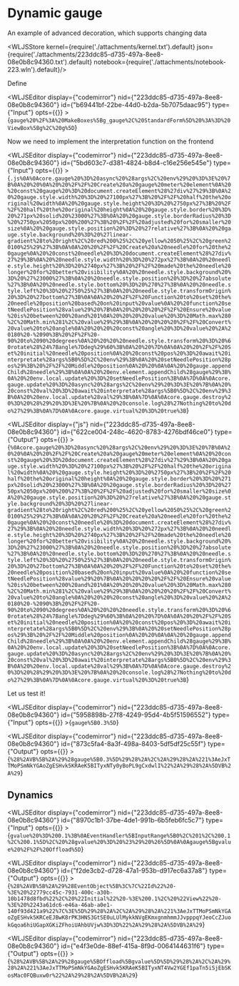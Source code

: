 # Dynamic gauge
An example of advanced decoration, which supports changing data




<WLJSStore kernel={require('./attachments/kernel.txt').default} json={require('./attachments/223ddc85-d735-497a-8ee8-08e0b8c94360.txt').default} notebook={require('./attachments/notebook-223.wln').default}/>




Define

<WLJSEditor display={"codemirror"} nid={"223ddc85-d735-497a-8ee8-08e0b8c94360"} id={"b69441bf-22be-44d0-b2da-5b7075daac95"} type={"Input"} opts={{}} >{`gauge%20%2F%3A%20MakeBoxes%5Bg_gauge%2C%20StandardForm%5D%20%3A%3D%20ViewBox%5Bg%2C%20g%5D`}</WLJSEditor>

Now we need to implement the interpretation function on the frontend

<WLJSEditor display={"codemirror"} nid={"223ddc85-d735-497a-8ee8-08e0b8c94360"} id={"5bd603c7-d381-4824-b8d4-c16e256e545e"} type={"Input"} opts={{}} >{`.js%0A%0Acore.gauge%20%3D%20async%20%28args%2C%20env%29%20%3D%3E%20%7B%0A%20%20%0A%20%20%2F%2F%20Create%20a%20gauge%20meter%20element%0A%20%20const%20gauge%20%3D%20document.createElement%28%27div%27%29%3B%0A%20%20gauge.style.width%20%3D%20%27100px%27%3B%20%2F%2F%20half%20the%20original%20width%0A%20%20gauge.style.height%20%3D%20%2750px%27%3B%20%2F%2F%20half%20the%20original%20height%0A%20%20gauge.style.border%20%3D%20%271px%20solid%20%23000%27%3B%0A%20%20gauge.style.borderRadius%20%3D%20%2750px%2050px%200%200%27%3B%20%2F%2F%20adjusted%20for%20smaller%20size%0A%20%20gauge.style.position%20%3D%20%27relative%27%3B%0A%20%20gauge.style.background%20%3D%20%27linear-gradient%28to%20right%2C%20red%200%25%2C%20yellow%2050%25%2C%20green%20100%25%29%27%3B%0A%0A%20%20%2F%2F%20Create%20a%20needle%20for%20the%20gauge%0A%20%20const%20needle%20%3D%20document.createElement%28%27div%27%29%3B%0A%20%20needle.style.width%20%3D%20%272px%27%3B%0A%20%20needle.style.height%20%3D%20%2740px%27%3B%20%2F%2F%20made%20the%20needle%20longer%20for%20better%20visibility%0A%20%20needle.style.background%20%3D%20%27%23000%27%3B%0A%20%20needle.style.position%20%3D%20%27absolute%27%3B%0A%20%20needle.style.bottom%20%3D%20%270%27%3B%0A%20%20needle.style.left%20%3D%20%2750%25%27%3B%0A%20%20needle.style.transformOrigin%20%3D%20%27bottom%27%3B%0A%0A%20%20%2F%2F%20Function%20to%20set%20the%20needle%20position%20based%20on%20input%20value%0A%20%20function%20setNeedlePosition%28value%29%20%7B%0A%20%20%20%20%2F%2F%20Ensure%20value%20is%20between%200%20and%201%0A%20%20%20%20value%20%3D%20Math.max%280%2C%20Math.min%281%2C%20value%29%29%3B%0A%20%20%20%20%2F%2F%20Convert%20value%20to%20angle%0A%20%20%20%20const%20angle%20%3D%20value%20%2A%20180%20-%2090%3B%20%2F%2F%20-90%20to%2090%20degrees%0A%20%20%20%20needle.style.transform%20%3D%20%60rotate%28%24%7Bangle%7Ddeg%29%60%3B%0A%20%20%7D%0A%0A%20%20%2F%2F%20Set%20initial%20needle%20position%0A%20%20const%20pos%20%3D%20await%20interpretate%28args%5B0%5D%2C%20env%29%3B%0A%20%20setNeedlePosition%28pos%29%3B%20%2F%2F%20Middle%20position%0A%20%20%0A%0A%20%20gauge.appendChild%28needle%29%3B%0A%0A%20%20env.element.appendChild%28gauge%29%3B%0A%20%20env.local.update%20%3D%20setNeedlePosition%3B%0A%7D%0A%0Acore.gauge.update%20%3D%20async%20%28args%2C%20env%29%20%3D%3E%20%7B%0A%20%20const%20val%20%3D%20await%20interpretate%28args%5B0%5D%2C%20env%29%3B%0A%20%20env.local.update%28val%29%3B%0A%7D%0A%0Acore.gauge.destroy%20%3D%20%28%29%20%3D%3E%20%7B%0A%20%20console.log%28%27Nothing%20to%20do%27%29%3B%0A%7D%0A%0Acore.gauge.virtual%20%3D%20true%3B`}</WLJSEditor>

<WLJSEditor display={"js"} nid={"223ddc85-d735-497a-8ee8-08e0b8c94360"} id={"622ce004-248c-4620-8783-4276bdf46ce0"} type={"Output"} opts={{}} >{`%0Acore.gauge%20%3D%20async%20%28args%2C%20env%29%20%3D%3E%20%7B%0A%20%20%0A%20%20%2F%2F%20Create%20a%20gauge%20meter%20element%0A%20%20const%20gauge%20%3D%20document.createElement%28%27div%27%29%3B%0A%20%20gauge.style.width%20%3D%20%27100px%27%3B%20%2F%2F%20half%20the%20original%20width%0A%20%20gauge.style.height%20%3D%20%2750px%27%3B%20%2F%2F%20half%20the%20original%20height%0A%20%20gauge.style.border%20%3D%20%271px%20solid%20%23000%27%3B%0A%20%20gauge.style.borderRadius%20%3D%20%2750px%2050px%200%200%27%3B%20%2F%2F%20adjusted%20for%20smaller%20size%0A%20%20gauge.style.position%20%3D%20%27relative%27%3B%0A%20%20gauge.style.background%20%3D%20%27linear-gradient%28to%20right%2C%20red%200%25%2C%20yellow%2050%25%2C%20green%20100%25%29%27%3B%0A%0A%20%20%2F%2F%20Create%20a%20needle%20for%20the%20gauge%0A%20%20const%20needle%20%3D%20document.createElement%28%27div%27%29%3B%0A%20%20needle.style.width%20%3D%20%272px%27%3B%0A%20%20needle.style.height%20%3D%20%2740px%27%3B%20%2F%2F%20made%20the%20needle%20longer%20for%20better%20visibility%0A%20%20needle.style.background%20%3D%20%27%23000%27%3B%0A%20%20needle.style.position%20%3D%20%27absolute%27%3B%0A%20%20needle.style.bottom%20%3D%20%270%27%3B%0A%20%20needle.style.left%20%3D%20%2750%25%27%3B%0A%20%20needle.style.transformOrigin%20%3D%20%27bottom%27%3B%0A%0A%20%20%2F%2F%20Function%20to%20set%20the%20needle%20position%20based%20on%20input%20value%0A%20%20function%20setNeedlePosition%28value%29%20%7B%0A%20%20%20%20%2F%2F%20Ensure%20value%20is%20between%200%20and%201%0A%20%20%20%20value%20%3D%20Math.max%280%2C%20Math.min%281%2C%20value%29%29%3B%0A%20%20%20%20%2F%2F%20Convert%20value%20to%20angle%0A%20%20%20%20const%20angle%20%3D%20value%20%2A%20180%20-%2090%3B%20%2F%2F%20-90%20to%2090%20degrees%0A%20%20%20%20needle.style.transform%20%3D%20%60rotate%28%24%7Bangle%7Ddeg%29%60%3B%0A%20%20%7D%0A%0A%20%20%2F%2F%20Set%20initial%20needle%20position%0A%20%20const%20pos%20%3D%20await%20interpretate%28args%5B0%5D%2C%20env%29%3B%0A%20%20setNeedlePosition%28pos%29%3B%20%2F%2F%20Middle%20position%0A%20%20%0A%0A%20%20gauge.appendChild%28needle%29%3B%0A%0A%20%20env.element.appendChild%28gauge%29%3B%0A%20%20env.local.update%20%3D%20setNeedlePosition%3B%0A%7D%0A%0Acore.gauge.update%20%3D%20async%20%28args%2C%20env%29%20%3D%3E%20%7B%0A%20%20const%20val%20%3D%20await%20interpretate%28args%5B0%5D%2C%20env%29%3B%0A%20%20env.local.update%28val%29%3B%0A%7D%0A%0Acore.gauge.destroy%20%3D%20%28%29%20%3D%3E%20%7B%0A%20%20console.log%28%27Nothing%20to%20do%27%29%3B%0A%7D%0A%0Acore.gauge.virtual%20%3D%20true%3B`}</WLJSEditor>

Let us test it!

<WLJSEditor display={"codemirror"} nid={"223ddc85-d735-497a-8ee8-08e0b8c94360"} id={"5958898b-27f8-4249-95d4-4b5f51596552"} type={"Input"} opts={{}} >{`gauge%5B0.3%5D`}</WLJSEditor>

<WLJSEditor display={"codemirror"} nid={"223ddc85-d735-497a-8ee8-08e0b8c94360"} id={"873c5fa4-8a3f-498a-8403-5df5df25c55f"} type={"Output"} opts={{}} >{`%28%2AVB%5B%2A%29%28gauge%5B0.3%5D%29%28%2A%2C%2A%29%28%2A%221%3AeJxTTMoPSmNkYGAoZgESHvk5KRAeK5BITyxNTy0yBoPL9gCxdwlI%22%2A%29%28%2A%5DVB%2A%29`}</WLJSEditor>


## Dynamics

<WLJSEditor display={"codemirror"} nid={"223ddc85-d735-497a-8ee8-08e0b8c94360"} id={"8970c1b1-37be-4de1-991b-6b5feb6fc5c7"} type={"Input"} opts={{}} >{`gvalue%20%3D%200.1%3B%0AEventHandler%5BInputRange%5B0%2C%201%2C%200.1%2C%200.1%5D%2C%20%28gvalue%20%3D%20%23%29%20%26%5D%0A%0Agauge%5Bgvalue%20%2F%2F%20Offload%5D`}</WLJSEditor>

<WLJSEditor display={"codemirror"} nid={"223ddc85-d735-497a-8ee8-08e0b8c94360"} id={"f2de3cb2-d728-47a1-953b-d917ec6a37a8"} type={"Output"} opts={{}} >{`%28%2AVB%5B%2A%29%28EventObject%5B%3C%7C%22Id%22%20-%3E%20%22779cc45c-7931-400c-a30b-10b1478d8fbd%22%2C%20%22Initial%22%20-%3E%200.1%2C%20%22View%22%20-%3E%20%2243a61dc6-e46a-46ab-a0e1-140f93d421a9%22%7C%3E%5D%29%28%2A%2C%2A%29%28%2A%221%3AeJxTTMoPSmNkYGAoZgESHvk5KRCeEJBwK8rPK3HNS3GtSE0uLUlMykkNVgEKmxgnmhmmJJvpppqYJeoCcZJuokGqoa6hiUGapXGKiZFhoiUAhbUVjw%3D%3D%22%2A%29%28%2A%5DVB%2A%29`}</WLJSEditor>

<WLJSEditor display={"codemirror"} nid={"223ddc85-d735-497a-8ee8-08e0b8c94360"} id={"e4f3e0de-88ef-415a-8f9d-0064144631f6"} type={"Output"} opts={{}} >{`%28%2AVB%5B%2A%29%28gauge%5BOffload%5Bgvalue%5D%5D%29%28%2A%2C%2A%29%28%2A%221%3AeJxTTMoPSmNkYGAoZgESHvk5KRAeK5BITyxNT4Vw2YGEf1paTn5iSjEbSKosMac0FQBuxw0r%22%2A%29%28%2A%5DVB%2A%29`}</WLJSEditor>